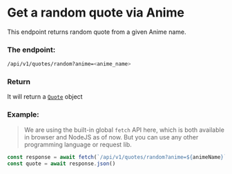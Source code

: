 # Get a random quote via Anime

This endpoint returns random quote from a given Anime name.

### The endpoint:
```sh
/api/v1/quotes/random?anime=<anime_name>
```

### Return
It will return a [`Quote`](/quote) object

### Example:
> We are using the built-in global `fetch` API here, which is both available in browser and NodeJS as of now. But you can use any other programming language or request lib.

```js
const response = await fetch(`/api/v1/quotes/random?anime=${animeName}`)
const quote = await response.json()
```
